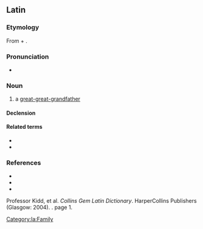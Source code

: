 ==Latin==

===Etymology===
From {{m|la|ab}} + {{m|la|avus||grandfather}}.

===Pronunciation===
* {{la-IPA}}

===Noun===
{{la-noun|abavus|abavī|m|second}}

# a [[great-great-grandfather]]

====Declension====
{{la-ndecl|abavus<2>}}

====Related terms====
* {{l|la|atavus}}
* {{l|la|avus}}

===References===
* {{R:L&S}}
* {{R:Elementary Lewis}}
* {{R:Gaffiot}}
Professor Kidd, et al. ''Collins Gem Latin Dictionary''. HarperCollins Publishers (Glasgow: 2004). {{ISBN|0-00-470763-X}}. page 1.

[[Category:la:Family]]